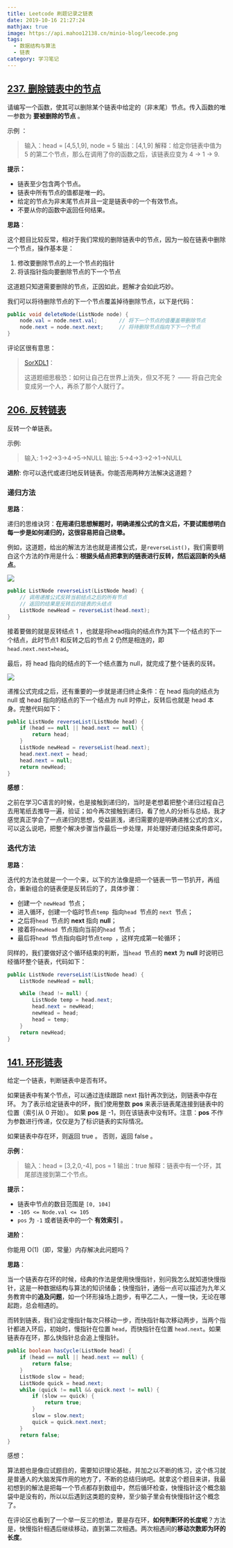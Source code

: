 ```yaml
---
title: Leetcode 刷题记录之链表
date: 2019-10-16 21:27:24
mathjax: true
image: https://api.mahoo12138.cn/minio-blog/leecode.png
tags:
  - 数据结构与算法
  - 链表
category: 学习笔记
---
```


## [237. 删除链表中的节点](https://leetcode-cn.com/problems/delete-node-in-a-linked-list/)

请编写一个函数，使其可以删除某个链表中给定的（非末尾）节点。传入函数的唯一参数为 **要被删除的节点** 。

示例 ：

> 输入：head = [4,5,1,9], node = 5
> 输出：[4,1,9]
> 解释：给定你链表中值为 5 的第二个节点，那么在调用了你的函数之后，该链表应变为 4 -> 1 -> 9.

**提示：**

- 链表至少包含两个节点。
- 链表中所有节点的值都是唯一的。
- 给定的节点为非末尾节点并且一定是链表中的一个有效节点。
- 不要从你的函数中返回任何结果。

**思路**：

这个题目比较反常，相对于我们常规的删除链表中的节点，因为一般在链表中删除一个节点，操作基本是：

1. 修改要删除节点的上一个节点的指针
2. 将该指针指向要删除节点的下一个节点

这道题只知道需要删除的节点，正因如此，题解才会如此巧妙。

我们可以将待删除节点的下一个节点覆盖掉待删除节点，以下是代码：

```java
public void deleteNode(ListNode node) {
    node.val = node.next.val;		// 将下一个节点的值覆盖带删除节点
    node.next = node.next.next;		// 将待删除节点指向下下一个节点
}
```

评论区很有意思：

> [SorXDL1](https://leetcode-cn.com/u/wcfairytale/)：
>
> 这道题细思极恐：如何让自己在世界上消失，但又不死？ —— 将自己完全变成另一个人，再杀了那个人就行了。

## [206. 反转链表](https://leetcode-cn.com/problems/reverse-linked-list/)

反转一个单链表。

示例:

> 输入: 1->2->3->4->5->NULL
> 输出: 5->4->3->2->1->NULL

**进阶**:
你可以迭代或递归地反转链表。你能否用两种方法解决这道题？

### 递归方法

**思路**：

递归的思维诀窍：**在用递归思想解题时，明确递推公式的含义后，不要试图想明白每一步是如何递归的，这很容易把自己绕晕。**

例如，这道题，给出的解法方法也就是递推公式，是`reverseList()`，我们需要明白这个方法的作用是什么：**根据头结点把拿到的链表进行反转，然后返回新的头结点**。

![](https://api.mahoo12138.cn/minio-blog/study/algorithm/20210424111352.png)

```java
public ListNode reverseList(ListNode head) {
    // 调用递推公式反转当前结点之后的所有节点
    // 返回的结果是反转后的链表的头结点
    ListNode newHead = reverseList(head.next);
}
```

接着要做的就是反转结点 1 ，也就是将head指向的结点作为其下一个结点的下一个结点，此时节点1 和反转之后的节点 2 仍然是相连的，即`head.next.next=head`。

最后，将 head 指向的结点的下一个结点置为 null，就完成了整个链表的反转。

![](https://api.mahoo12138.cn/minio-blog/study/algorithm/20210424112113.png)

递推公式完成之后，还有重要的一步就是递归终止条件：在 head 指向的结点为 null 或 head 指向的结点的下一个结点为 null 时停止，反转后也就是 head 本身。完整代码如下：

```java
public ListNode reverseList(ListNode head) {
    if (head == null || head.next == null) {
        return head;
    }
    ListNode newHead = reverseList(head.next);
    head.next.next = head;
    head.next = null;
    return newHead;
}
```

**感想**：

之前在学习C语言的时候，也是接触到递归的，当时是老想着把整个递归过程自己去用笔纸去推导一遍，验证；如今再次接触到递归，看了他人的分析与总结，我才感觉真正学会了一点递归的思想，受益匪浅，递归需要的是明确递推公式的含义，可以这么说吧，把整个解决步骤当作最后一步处理，并处理好递归结束条件即可。

### 迭代方法

**思路**：

迭代的方法也就是一个一个来，以下的方法像是把一个链表一节一节扒开，再组合，重新组合的链表便是反转后的了，具体步骤：

- 创建一个 `newHead `节点；
- 进入循环，创建一个临时节点`temp `指向`head `节点的 `next `节点；
- 之后将`head `节点的 **next** 指向 **null**；
- 接着将`newHead `节点指向当前的`head `节点；
- 最后将`head `节点指向临时节点`temp `，这样完成第一轮循环；

同样的，我们要做好这个循环结束的判断，当`head `节点的 **next** 为 **null** 时说明已经循环整个链表，代码如下：

```java
public ListNode reverseList(ListNode head) {
    ListNode newHead = null;

    while (head != null) {
        ListNode temp = head.next;
        head.next = newHead;
        newHead = head;
        head = temp;
    }
    return newHead;
}
```

## [141. 环形链表](https://leetcode-cn.com/problems/linked-list-cycle/)

给定一个链表，判断链表中是否有环。

如果链表中有某个节点，可以通过连续跟踪 next 指针再次到达，则链表中存在环。 为了表示给定链表中的环，我们使用整数 **pos** 来表示链表尾连接到链表中的位置（索引从 0 开始）。 如果 **pos** 是 -1，则在该链表中没有环。注意：**pos** 不作为参数进行传递，仅仅是为了标识链表的实际情况。

如果链表中存在环，则返回 true 。 否则，返回 false 。

**示例**：

> 输入：head = [3,2,0,-4], pos = 1
> 输出：true
> 解释：链表中有一个环，其尾部连接到第二个节点。

**提示：**

- 链表中节点的数目范围是 `[0, 104]`
- `-105 <= Node.val <= 105`
- `pos` 为 `-1` 或者链表中的一个 **有效索引** 。

**进阶**：

你能用 O(1)（即，常量）内存解决此问题吗？

**思路**：

当一个链表存在环的时候，经典的作法是使用快慢指针，别问我怎么就知道快慢指针，这是一种数据结构与算法的知识储备；快慢指针，通俗一点可以描述为九年义务教育中的**追及问题**，如一个环形操场上跑步，有甲乙二人，一慢一快，无论在哪起跑，总会相遇的。

而转到链表，我们设定慢指针每次只移动一步，而快指针每次移动两步，当两个指针都进入环后，初始时，慢指针在位置 `head`，而快指针在位置 `head.next`。如果链表存在环，那么快指针总会追上慢指针。

```java
public boolean hasCycle(ListNode head) {
    if (head == null || head.next == null) {
        return false;
    }
    ListNode slow = head;
    ListNode quick = head.next;
    while (quick != null && quick.next != null) {
        if (slow == quick) {
            return true;
        }
        slow = slow.next;
        quick = quick.next.next;
    }
    return false;
}
```

感想：

算法题也是像应试题目的，需要知识理论基础，并加之以不断的练习，这个练习就是普通人的大脑发挥作用的地方了，不断的总结归纳吧。就拿这个题目来讲，我最初想到的解法是把每一个节点都存到数组中，然后循环检查，快慢指针这个概念脑袋中是没有的，所以以后遇到这类题的变种，至少脑子里会有快慢指针这个概念了。

在评论区也看到了一个举一反三的想法，要是存在环，**如何判断环的长度呢**？方法是，快慢指针相遇后继续移动，直到第二次相遇。两次相遇间的**移动次数即为环的长度**。
